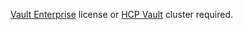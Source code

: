 <EnterpriseAlert product="vault">

  [Vault Enterprise](https://www.hashicorp.com/products/vault/pricing) license
  or [HCP Vault](/hcp/docs/vault/tiers-and-features) cluster required. 

</EnterpriseAlert>